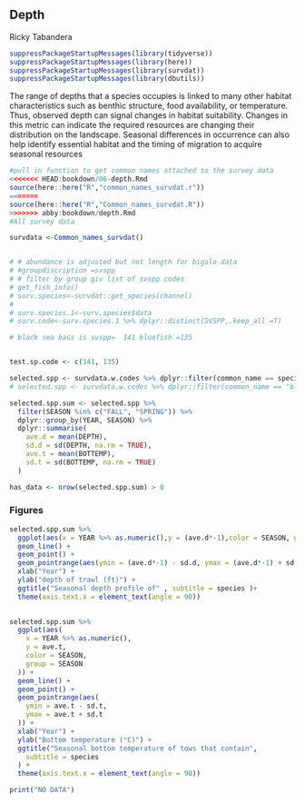 ## Depth
Ricky Tabandera

```r
suppressPackageStartupMessages(library(tidyverse))
suppressPackageStartupMessages(library(here))
suppressPackageStartupMessages(library(survdat))
suppressPackageStartupMessages(library(dbutils))
```

The range of depths that a species occupies is linked to many other habitat characteristics such as benthic structure, food availability, or temperature. Thus, observed depth can signal changes in habitat suitability. Changes in this metric can indicate the required resources are changing their distribution on the landscape. Seasonal differences in occurrence can also help identify essential habitat and the timing of migration to acquire seasonal resources 

```r
#pull in function to get common names attached to the survey data
<<<<<<< HEAD:bookdown/06-depth.Rmd
source(here::here("R","common_names_survdat.r"))
=======
source(here::here("R","Common_names_survdat.R"))
>>>>>>> abby:bookdown/depth.Rmd
#All survey data 

survdata <-Common_names_survdat()


# # abundance is adjusted but not length for bigalo data
# #groupdiscription =svspp
# # filter by group giv list of svspp codes
# get_fish_info()
# surv.species<-survdat::get_species(channel)
#
# surv.species.1<-surv.species$data
# surv.code<-surv.species.1 %>% dplyr::distinct(SVSPP,.keep_all =T)

# black sea bass is svspp= 	141 bluefish =135


test.sp.code <- c(141, 135)

selected.spp <- survdata.w.codes %>% dplyr::filter(common_name == species)
# selected.spp <- survdata.w.codes %>% dplyr::filter(common_name == "black sea bass")

selected.spp.sum <- selected.spp %>%
  filter(SEASON %in% c("FALL", "SPRING")) %>%
  dplyr::group_by(YEAR, SEASON) %>%
  dplyr::summarise(
    ave.d = mean(DEPTH),
    sd.d = sd(DEPTH, na.rm = TRUE),
    ave.t = mean(BOTTEMP),
    sd.t = sd(BOTTEMP, na.rm = TRUE)
  )

has_data <- nrow(selected.spp.sum) > 0
```

### Figures

```r

selected.spp.sum %>%
  ggplot(aes(x = YEAR %>% as.numeric(),y = (ave.d*-1),color = SEASON, group = SEASON)) +
  geom_line() +
  geom_point() +
  geom_pointrange(aes(ymin = (ave.d*-1) - sd.d, ymax = (ave.d*-1) + sd.d)) +
  xlab("Year") +
  ylab("depth of trawl (ft)") +
  ggtitle("Seasonal depth profile of" , subtitle = species )+
  theme(axis.text.x = element_text(angle = 90))
  
```

```r

selected.spp.sum %>%
  ggplot(aes(
    x = YEAR %>% as.numeric(),
    y = ave.t,
    color = SEASON,
    group = SEASON
  )) +
  geom_line() +
  geom_point() +
  geom_pointrange(aes(
    ymin = ave.t - sd.t,
    ymax = ave.t + sd.t
  )) +
  xlab("Year") +
  ylab("Bottom temperature (°C)") +
  ggtitle("Seasonal bottom temperature of tows that contain",
    subtitle = species
  ) +
  theme(axis.text.x = element_text(angle = 90))
```

```r
print("NO DATA")
```

